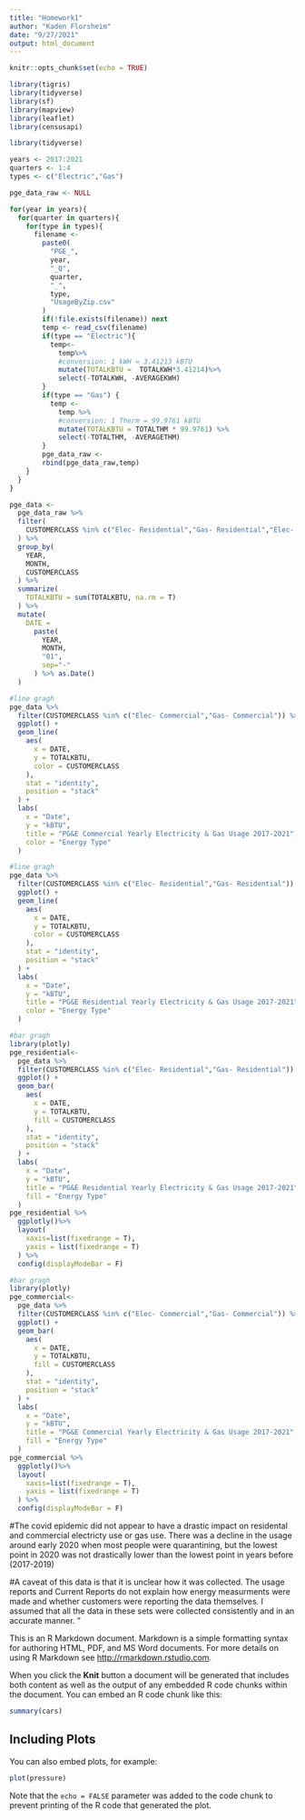```yaml
---
title: "Homework1"
author: "Kaden Florsheim"
date: "9/27/2021"
output: html_document
---
```


```r
knitr::opts_chunk$set(echo = TRUE)
```

```r
library(tigris)
library(tidyverse)
library(sf)
library(mapview)
library(leaflet)
library(censusapi)
```
```r
library(tidyverse)
```


```r
years <- 2017:2021
quarters <- 1:4
types <- c("Electric","Gas")

pge_data_raw <- NULL

for(year in years){
  for(quarter in quarters){
    for(type in types){
      filename <-
        paste0(
          "PGE_",
          year,
          "_Q",
          quarter,
          "_",
          type,
          "UsageByZip.csv"
        )
        if(!file.exists(filename)) next
        temp <- read_csv(filename)
        if(type == "Electric"){
          temp<-
            temp%>%
            #conversion: 1 kWH = 3.41213 kBTU
            mutate(TOTALKBTU =  TOTALKWH*3.41214)%>%
            select(-TOTALKWH, -AVERAGEKWH)
        }
        if(type == "Gas") {
          temp <-
            temp %>%
            #conversion: 1 Therm = 99.9761 kBTU
            mutate(TOTALKBTU = TOTALTHM * 99.9761) %>%
            select(-TOTALTHM, -AVERAGETHM)
        }
        pge_data_raw <-
        rbind(pge_data_raw,temp)
    }
  }
}
```

```r
pge_data <-
  pge_data_raw %>%
  filter(
    CUSTOMERCLASS %in% c("Elec- Residential","Gas- Residential","Elec- Commercial","Gas- Commercial")
  ) %>%
  group_by(
    YEAR,
    MONTH,
    CUSTOMERCLASS
  ) %>%
  summarize(
    TOTALKBTU = sum(TOTALKBTU, na.rm = T)
  ) %>%
  mutate(
    DATE = 
      paste(
        YEAR,
        MONTH,
        "01",
        sep="-"
      ) %>% as.Date()
  )
```

```r
#line gragh 
pge_data %>%
  filter(CUSTOMERCLASS %in% c("Elec- Commercial","Gas- Commercial")) %>%
  ggplot() +
  geom_line(
    aes(
      x = DATE,
      y = TOTALKBTU,
      color = CUSTOMERCLASS
    ),
    stat = "identity",
    position = "stack"
  ) +
  labs(
    x = "Date",
    y = "kBTU",
    title = "PG&E Commercial Yearly Electricity & Gas Usage 2017-2021",
    color = "Energy Type"
  ) 
```

```r
#line gragh
pge_data %>%
  filter(CUSTOMERCLASS %in% c("Elec- Residential","Gas- Residential")) %>%
  ggplot() +
  geom_line(
    aes(
      x = DATE,
      y = TOTALKBTU,
      color = CUSTOMERCLASS
    ),
    stat = "identity",
    position = "stack"
  ) +
  labs(
    x = "Date",
    y = "kBTU",
    title = "PG&E Residential Yearly Electricity & Gas Usage 2017-2021",
    color = "Energy Type"
  ) 
```

```r
#bar gragh
library(plotly)
pge_residential<-
  pge_data %>%
  filter(CUSTOMERCLASS %in% c("Elec- Residential","Gas- Residential")) %>%
  ggplot() +
  geom_bar(
    aes(
      x = DATE,
      y = TOTALKBTU,
      fill = CUSTOMERCLASS
    ),
    stat = "identity",
    position = "stack"
  ) +
  labs(
    x = "Date",
    y = "kBTU",
    title = "PG&E Residential Yearly Electricity & Gas Usage 2017-2021",
    fill = "Energy Type"
  )
pge_residential %>%
  ggplotly()%>%
  layout(
    xaxis=list(fixedrange = T),
    yaxis = list(fixedrange = T)
  ) %>%
  config(displayModeBar = F)
```

```r
#bar gragh
library(plotly)
pge_commercial<-
  pge_data %>%
  filter(CUSTOMERCLASS %in% c("Elec- Commercial","Gas- Commercial")) %>%
  ggplot() +
  geom_bar(
    aes(
      x = DATE,
      y = TOTALKBTU,
      fill = CUSTOMERCLASS
    ),
    stat = "identity",
    position = "stack"
  ) +
  labs(
    x = "Date",
    y = "kBTU",
    title = "PG&E Commercial Yearly Electricity & Gas Usage 2017-2021",
    fill = "Energy Type"
  )
pge_commercial %>%
  ggplotly()%>%
  layout(
    xaxis=list(fixedrange = T),
    yaxis = list(fixedrange = T)
  ) %>%
  config(displayModeBar = F)
```

#The covid epidemic did not appear to have a drastic impact on residental and commercial electricty use or gas use. There was a decline in the usage around early 2020 when most people were quarantining, but the lowest point in 2020 was not drastically lower than the lowest point in years before (2017-2019)

#A caveat of this data is that it is unclear how it was collected. The usage reports and Current Reports do not explain how energy measurments were made and whether customers were reporting the data themselves. I assumed that all the data in these sets were collected consistently and in an accurate manner.  " 

This is an R Markdown document. Markdown is a simple formatting syntax for authoring HTML, PDF, and MS Word documents. For more details on using R Markdown see <http://rmarkdown.rstudio.com>.

When you click the **Knit** button a document will be generated that includes both content as well as the output of any embedded R code chunks within the document. You can embed an R code chunk like this:

```r
summary(cars)
```

## Including Plots

You can also embed plots, for example:

```r
plot(pressure)
```

Note that the `echo = FALSE` parameter was added to the code chunk to prevent printing of the R code that generated the plot.
